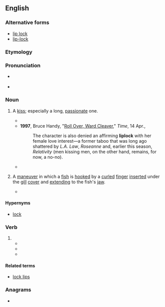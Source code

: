{{also|lip-lock|lip lock}}
==English==

===Alternative forms===
* [[lip lock]]
* [[lip-lock]]

===Etymology===
{{compound|en|lip|lock}}

===Pronunciation===
* {{a|UK}} {{IPA|en|/ˈlɪpˌlɒk/}}
* {{hyphenation|en|lip|lock}}

===Noun===
{{en-noun}}

# {{lb|en|chiefly|US|informal}} A [[kiss]]; especially a long, [[passionate]] one.
#* {{quote-book|en|year=1989  |title=Panthers in the Skins of Men |author=Charles Nelson |page=25 |ISBN=|passage=We figgered a gal might give us a lil '''liplock'''. }}
#* '''1997''', Bruce Handy, "[http://www.time.com/time/magazine/article/0,9171,986188-5,00.html Roll Over, Ward Cleaver]," ''Time'', 14 Apr.,
#*: The character is also denied an affirming '''liplock''' with her female love interest—a former taboo that was long ago shattered by ''L.A. Law'', ''Roseanne'' and, earlier this season, ''Relativity'' (men kissing men, on the other hand, remains, for now, a no-no).
#* {{quote-book|en|year=2015 |title=Portal Combat|author=Bryan Cohen |page= |ISBN=|passage=Dhiraj leaned over and kissed her on the lips.She gently returned the '''liplock'''.}}
# {{lb|en|fishing}} A [[maneuver]] in which a [[fish]] is [[hook]]ed by a [[curled]] [[finger]] [[insert]]ed under the [[gill]] [[cover]] and [[extend]]ing to the fish's [[jaw]].
#* {{quote-book|en|year=1991  |title=Outdoor Oklahoma - Volumes 47-48 |author=|page=31 |ISBN=|passage=Regardless of whatever other qualities may differentiate Sooner fishermen, they are identical in that each has spent a good part of their lives dreaming about catching one nice bass — a whopper of such bulk  that the traditional thumb and forefinger '''liplock''' wouldn't be nearly enough to hoist their catch into the boat.}}

====Hypernyms====
* [[lock]]

===Verb===
{{en-verb}}

# {{alt form|en|lip-lock}}
#* {{quote-book|en|year=1993 |title=Losing It: The Virginity Myth |author=Louis M. Crosier |page= 83|ISBN=|passage=In terms of effectiveness, it must have been a pretty decent line, because she just smiled and '''liplocked''' me. }}
#* {{quote-book|en|year=2000 |title=The Single Man|author=John Paschal, ‎Mark Louis |page=116 |ISBN=|passage=A bout with the common cold was fair tradeoff for the chance to '''liplock''' with Joy Jeffers, the prettiest girl in school.}}
#* {{quote-book|en|year=2005  |title=The Grrl Genius Guide to Sex (with Other People)|author=Cathryn Michon |page= |ISBN=|passage=Of course, I hadn't told David that I regarded him as sort of an amphibious starter kit, one of a series of frogs I would need to '''liplock''' on my way to finding, if not an actual prince, at the very least a somewhat normal guy.}}

====Related terms====
* [[lock lips]]

===Anagrams===
* {{anagrams|en|a=cikllop|Pollick|pillock}}